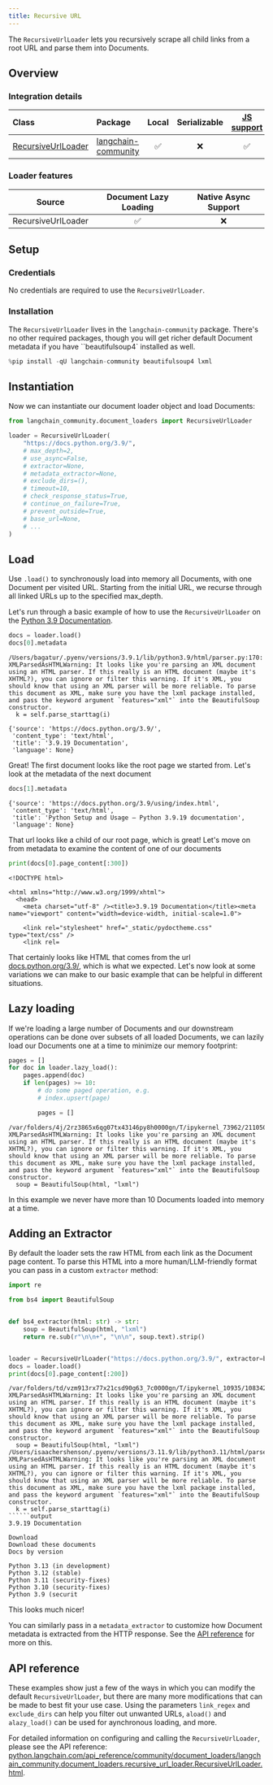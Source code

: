 ```yaml
---
title: Recursive URL
---
```


The `RecursiveUrlLoader` lets you recursively scrape all child links from a root URL and parse them into Documents.

## Overview

### Integration details

| Class | Package | Local | Serializable | [JS support](https://js.langchain.com/docs/integrations/document_loaders/web_loaders/recursive_url_loader/)|
| :--- | :--- | :---: | :---: |  :---: |
| [RecursiveUrlLoader](https://python.langchain.com/api_reference/community/document_loaders/langchain_community.document_loaders.recursive_url_loader.RecursiveUrlLoader.html) | [langchain-community](https://python.langchain.com/api_reference/community/index.html) | ✅ | ❌ | ✅ |

### Loader features

| Source | Document Lazy Loading | Native Async Support
| :---: | :---: | :---: |
| RecursiveUrlLoader | ✅ | ❌ |

## Setup

### Credentials

No credentials are required to use the `RecursiveUrlLoader`.

### Installation

The `RecursiveUrlLoader` lives in the `langchain-community` package. There's no other required packages, though you will get richer default Document metadata if you have ``beautifulsoup4` installed as well.

```python
%pip install -qU langchain-community beautifulsoup4 lxml
```

## Instantiation

Now we can instantiate our document loader object and load Documents:

```python
from langchain_community.document_loaders import RecursiveUrlLoader

loader = RecursiveUrlLoader(
    "https://docs.python.org/3.9/",
    # max_depth=2,
    # use_async=False,
    # extractor=None,
    # metadata_extractor=None,
    # exclude_dirs=(),
    # timeout=10,
    # check_response_status=True,
    # continue_on_failure=True,
    # prevent_outside=True,
    # base_url=None,
    # ...
)
```

## Load

Use ``.load()`` to synchronously load into memory all Documents, with one
Document per visited URL. Starting from the initial URL, we recurse through
all linked URLs up to the specified max_depth.

Let's run through a basic example of how to use the `RecursiveUrlLoader` on the [Python 3.9 Documentation](https://docs.python.org/3.9/).

```python
docs = loader.load()
docs[0].metadata
```

```output
/Users/bagatur/.pyenv/versions/3.9.1/lib/python3.9/html/parser.py:170: XMLParsedAsHTMLWarning: It looks like you're parsing an XML document using an HTML parser. If this really is an HTML document (maybe it's XHTML?), you can ignore or filter this warning. If it's XML, you should know that using an XML parser will be more reliable. To parse this document as XML, make sure you have the lxml package installed, and pass the keyword argument `features="xml"` into the BeautifulSoup constructor.
  k = self.parse_starttag(i)
```

```output
{'source': 'https://docs.python.org/3.9/',
 'content_type': 'text/html',
 'title': '3.9.19 Documentation',
 'language': None}
```

Great! The first document looks like the root page we started from. Let's look at the metadata of the next document

```python
docs[1].metadata
```

```output
{'source': 'https://docs.python.org/3.9/using/index.html',
 'content_type': 'text/html',
 'title': 'Python Setup and Usage — Python 3.9.19 documentation',
 'language': None}
```

That url looks like a child of our root page, which is great! Let's move on from metadata to examine the content of one of our documents

```python
print(docs[0].page_content[:300])
```

```output
<!DOCTYPE html>

<html xmlns="http://www.w3.org/1999/xhtml">
  <head>
    <meta charset="utf-8" /><title>3.9.19 Documentation</title><meta name="viewport" content="width=device-width, initial-scale=1.0">

    <link rel="stylesheet" href="_static/pydoctheme.css" type="text/css" />
    <link rel=
```

That certainly looks like HTML that comes from the url [docs.python.org/3.9/](https://docs.python.org/3.9/), which is what we expected. Let's now look at some variations we can make to our basic example that can be helpful in different situations.

## Lazy loading

If we're loading a  large number of Documents and our downstream operations can be done over subsets of all loaded Documents, we can lazily load our Documents one at a time to minimize our memory footprint:

```python
pages = []
for doc in loader.lazy_load():
    pages.append(doc)
    if len(pages) >= 10:
        # do some paged operation, e.g.
        # index.upsert(page)

        pages = []
```

```output
/var/folders/4j/2rz3865x6qg07tx43146py8h0000gn/T/ipykernel_73962/2110507528.py:6: XMLParsedAsHTMLWarning: It looks like you're parsing an XML document using an HTML parser. If this really is an HTML document (maybe it's XHTML?), you can ignore or filter this warning. If it's XML, you should know that using an XML parser will be more reliable. To parse this document as XML, make sure you have the lxml package installed, and pass the keyword argument `features="xml"` into the BeautifulSoup constructor.
  soup = BeautifulSoup(html, "lxml")
```

In this example we never have more than 10 Documents loaded into memory at a time.

## Adding an Extractor

By default the loader sets the raw HTML from each link as the Document page content. To parse this HTML into a more human/LLM-friendly format you can pass in a custom ``extractor`` method:

```python
import re

from bs4 import BeautifulSoup


def bs4_extractor(html: str) -> str:
    soup = BeautifulSoup(html, "lxml")
    return re.sub(r"\n\n+", "\n\n", soup.text).strip()


loader = RecursiveUrlLoader("https://docs.python.org/3.9/", extractor=bs4_extractor)
docs = loader.load()
print(docs[0].page_content[:200])
```

```output
/var/folders/td/vzm913rx77x21csd90g63_7c0000gn/T/ipykernel_10935/1083427287.py:6: XMLParsedAsHTMLWarning: It looks like you're parsing an XML document using an HTML parser. If this really is an HTML document (maybe it's XHTML?), you can ignore or filter this warning. If it's XML, you should know that using an XML parser will be more reliable. To parse this document as XML, make sure you have the lxml package installed, and pass the keyword argument `features="xml"` into the BeautifulSoup constructor.
  soup = BeautifulSoup(html, "lxml")
/Users/isaachershenson/.pyenv/versions/3.11.9/lib/python3.11/html/parser.py:170: XMLParsedAsHTMLWarning: It looks like you're parsing an XML document using an HTML parser. If this really is an HTML document (maybe it's XHTML?), you can ignore or filter this warning. If it's XML, you should know that using an XML parser will be more reliable. To parse this document as XML, make sure you have the lxml package installed, and pass the keyword argument `features="xml"` into the BeautifulSoup constructor.
  k = self.parse_starttag(i)
``````output
3.9.19 Documentation

Download
Download these documents
Docs by version

Python 3.13 (in development)
Python 3.12 (stable)
Python 3.11 (security-fixes)
Python 3.10 (security-fixes)
Python 3.9 (securit
```

This looks much nicer!

You can similarly pass in a `metadata_extractor` to customize how Document metadata is extracted from the HTTP response. See the [API reference](https://python.langchain.com/api_reference/community/document_loaders/langchain_community.document_loaders.recursive_url_loader.RecursiveUrlLoader.html) for more on this.

## API reference

These examples show just a few of the ways in which you can modify the default `RecursiveUrlLoader`, but there are many more modifications that can be made to best fit your use case. Using the parameters `link_regex` and `exclude_dirs` can help you filter out unwanted URLs, `aload()` and `alazy_load()` can be used for aynchronous loading, and more.

For detailed information on configuring and calling the ``RecursiveUrlLoader``, please see the API reference: [python.langchain.com/api_reference/community/document_loaders/langchain_community.document_loaders.recursive_url_loader.RecursiveUrlLoader.html](https://python.langchain.com/api_reference/community/document_loaders/langchain_community.document_loaders.recursive_url_loader.RecursiveUrlLoader.html).

